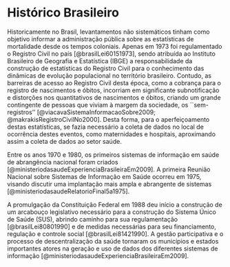 # Histórico Brasileiro

Historicamente no Brasil, levantamentos não sistemáticos tinham como objetivo informar a administração pública sobre as estatísticas de mortalidade desde os tempos coloniais. Apenas em 1973 foi regulamentado o Registro Civil no país [@brasilLei60151973], sendo atribuída ao Instituto Brasileiro de Geografia e Estatística (IBGE) a responsabilidade da construção de estatísticas do Registro Civil para o conhecimento das dinâmicas de evolução populacional no território brasileiro. Contudo, as barreiras de acesso ao Registro Civil desta época, como a cobrança para o registro de nascimentos e óbitos, incorriam em significante subnotificação e distorções nos quantitativos de nascimentos e óbitos, criando um grande contingente de pessoas que viviam à margem da sociedade, os ``sem-registros'' [@viacavaSistemaInformacaoSobre2009; @makrakisRegistroCivilNo2000]. Desta forma, para o aperfeiçoamento destas estatísticas, se fazia necessário a coleta de dados no local de ocorrência destes eventos, como maternidades e hospitais, aproximando assim a coleta de dados ao setor saúde. 

Entre os anos 1970 e 1980, os primeiros sistemas de informação em saúde de abrangência nacional foram criados [@ministeriodasaudeExperienciaBrasileiraEm2009]. A primeira Reunião Nacional sobre Sistemas de Informação em Saúde ocorreu em 1975, visando discutir uma implantação mais ampla e abrangente de sistemas [@ministeriodasaudeRelatorioFinal5a1975]. 

A promulgação da Constituição Federal em 1988 deu início a construção de um arcabouço legislativo necessário para a construção do Sistema Único de Saúde (SUS), abrindo caminho para sua regulamentação [@brasilLei80801990] e de medidas necessárias para seu financiamento, regulação e controle social [@brasilLei81421990]. A gestão participativa e o processo de descentralização da saúde tornaram os municípios e estados importantes atores na geração e uso de dados dos diferentes sistemas de informação [@ministeriodasaudeExperienciaBrasileiraEm2009]. 
